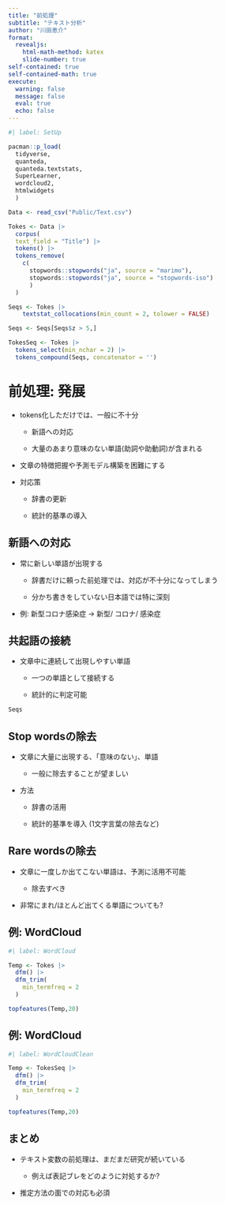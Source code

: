 ```yaml
---
title: "前処理"
subtitle: "テキスト分析"
author: "川田恵介"
format: 
  revealjs:
    html-math-method: katex
    slide-number: true
self-contained: true
self-contained-math: true
execute: 
  warning: false
  message: false
  eval: true
  echo: false
---
```


```r
#| label: SetUp

pacman::p_load(
  tidyverse,
  quanteda,
  quanteda.textstats,
  SuperLearner,
  wordcloud2,
  htmlwidgets
  )

Data <- read_csv("Public/Text.csv")

Tokes <- Data |> 
  corpus(
  text_field = "Title") |> 
  tokens() |>
  tokens_remove(
    c(
      stopwords::stopwords("ja", source = "marimo"),
      stopwords::stopwords("ja", source = "stopwords-iso")
      )
  )

Seqs <- Tokes |> 
    textstat_collocations(min_count = 2, tolower = FALSE)

Seqs <- Seqs[Seqs$z > 5,]

TokesSeq <- Tokes |> 
  tokens_select(min_nchar = 2) |> 
  tokens_compound(Seqs, concatenator = '')
```

# 前処理: 発展

- tokens化しただけでは、一般に不十分

    - 新語への対応
    
    - 大量のあまり意味のない単語(助詞や助動詞)が含まれる

- 文章の特徴把握や予測モデル構築を困難にする

- 対応策

    - 辞書の更新
    
    - 統計的基準の導入

## 新語への対応

- 常に新しい単語が出現する

    - 辞書だけに頼った前処理では、対応が不十分になってしまう

    - 分かち書きをしていない日本語では特に深刻
    
- 例: 新型コロナ感染症 $\rightarrow$ 新型/ コロナ/ 感染症

## 共起語の接続

- 文章中に連続して出現しやすい単語

    - 一つの単語として接続する

    - 統計的に判定可能


```r
Seqs
```

## Stop wordsの除去

- 文章に大量に出現する、「意味のない」、単語

    - 一般に除去することが望ましい

- 方法

    - 辞書の活用

    - 統計的基準を導入 (1文字言葉の除去など)

## Rare wordsの除去

- 文章に一度しか出てこない単語は、予測に活用不可能

    - 除去すべき

- 非常にまれ/ほとんど出てくる単語についても?


## 例: WordCloud

```r
#| label: WordCloud

Temp <- Tokes |> 
  dfm() |> 
  dfm_trim(
    min_termfreq = 2
  )

topfeatures(Temp,20)
```

## 例: WordCloud

```r
#| label: WordCloudClean

Temp <- TokesSeq |> 
  dfm() |> 
  dfm_trim(
    min_termfreq = 2
  )

topfeatures(Temp,20)
```

## まとめ

- テキスト変数の前処理は、まだまだ研究が続いている

    - 例えば表記ブレをどのように対処するか?
    
- 推定方法の面での対応も必須